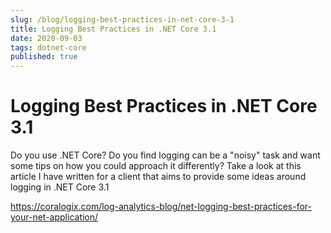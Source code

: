 ```yaml
---
slug: /blog/logging-best-practices-in-net-core-3-1
title: Logging Best Practices in .NET Core 3.1
date: 2020-09-03
tags: dotnet-core
published: true
---
```


# Logging Best Practices in .NET Core 3.1
Do you use .NET Core? Do you find logging can be a "noisy" task and want some tips on
how you could approach it differently? Take a look at this article I have written for
a client that aims to provide some ideas around logging in .NET Core 3.1


https://coralogix.com/log-analytics-blog/net-logging-best-practices-for-your-net-application/
